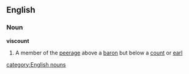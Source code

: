 ==English==
===Noun===
{{wikipedia}}
'''viscount'''
#A member of the [[peerage]] above a [[baron]] but below a [[count]] or [[earl]]
[[category:English nouns]]